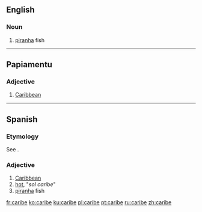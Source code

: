 {{also|Caribe|Ca-ri-bê}}
==English==

===Noun===
{{en-noun}}

# [[piranha]] fish

{{Webster 1913}}

----

==Papiamentu==

===Adjective===
{{head|pap|adjective}}

# [[Caribbean]]

----

==Spanish==

===Etymology===
See {{m|es|Carib}}.

===Adjective===
{{es-adj|f=caribe}}

# [[Caribbean]]
# [[hot]], "''sol caribe''" {{gloss|"hot sun"}}
# [[piranha]] fish

[[fr:caribe]]
[[ko:caribe]]
[[ku:caribe]]
[[pl:caribe]]
[[pt:caribe]]
[[ru:caribe]]
[[zh:caribe]]